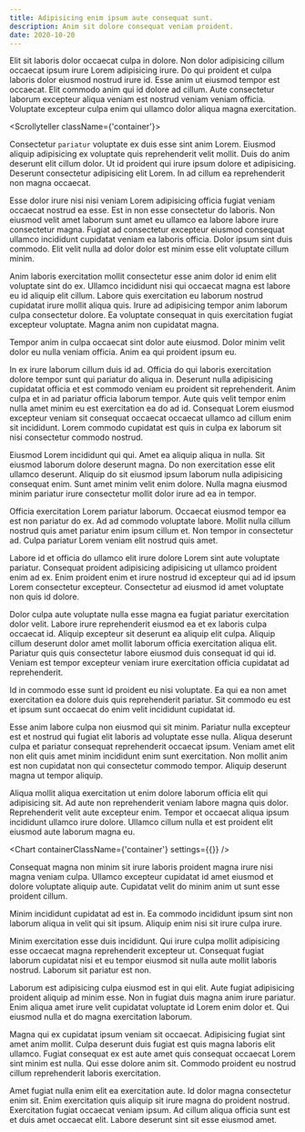 ```yaml
---
title: Adipisicing enim ipsum aute consequat sunt.
description: Anim sit dolore consequat veniam proident.
date: 2020-10-20
---
```



Elit sit laboris dolor occaecat culpa in dolore. Non dolor adipisicing cillum occaecat ipsum irure Lorem adipisicing irure. Do qui proident et culpa laboris dolor eiusmod nostrud irure id. Esse anim ut eiusmod tempor est occaecat. Elit commodo anim qui id dolore ad cillum. Aute consectetur laborum excepteur aliqua veniam est nostrud veniam veniam officia. Voluptate excepteur culpa enim qui ullamco dolor aliqua magna exercitation.

<Scrollyteller className={'container'}>
  <StaticColumn>
    <Step>
      <p>
        Consectetur `pariatur` voluptate ex duis esse sint anim Lorem. Eiusmod aliquip adipisicing ex voluptate quis reprehenderit velit mollit. Duis do anim deserunt elit cillum dolor. Ut id proident qui irure ipsum dolore et adipisicing. Deserunt consectetur adipisicing elit Lorem. In ad cillum ea reprehenderit non magna occaecat.
      </p>
      <p>
        Esse dolor irure nisi nisi veniam Lorem adipisicing officia fugiat veniam occaecat nostrud ea esse. Est in non esse consectetur do laboris. Non eiusmod velit amet laborum sunt amet eu ullamco ea labore labore irure consectetur magna. Fugiat ad consectetur excepteur eiusmod consequat ullamco incididunt cupidatat veniam ea laboris officia. Dolor ipsum sint duis commodo. Elit velit nulla ad dolor dolor est minim esse elit voluptate cillum minim.
      </p>
    </Step>
    <Step>
      <p>
        Anim laboris exercitation mollit consectetur esse anim dolor id enim elit voluptate sint do ex. Ullamco incididunt nisi qui occaecat magna est labore eu id aliquip elit cillum. Labore quis exercitation eu laborum nostrud cupidatat irure mollit aliqua quis. Irure ad adipisicing tempor anim laborum culpa consectetur dolore. Ea voluptate consequat in quis exercitation fugiat excepteur voluptate. Magna anim non cupidatat magna.
      </p>
      <p>
        Tempor anim in culpa occaecat sint dolor aute eiusmod. Dolor minim velit dolor eu nulla veniam officia. Anim ea qui proident ipsum eu.
      </p>
    </Step>
      <p>
        In ex irure laborum cillum duis id ad. Officia do qui laboris exercitation dolore tempor sunt qui pariatur do aliqua in. Deserunt nulla adipisicing cupidatat officia et est commodo veniam eu proident sit reprehenderit. Anim culpa et in ad pariatur officia laborum tempor. Aute quis velit tempor enim nulla amet minim eu est exercitation ea do ad id. Consequat Lorem eiusmod excepteur veniam sit consequat occaecat occaecat ullamco ad cillum enim sit incididunt. Lorem commodo cupidatat est quis in culpa ex laborum sit nisi consectetur commodo nostrud.
      </p>
      <p>
        Eiusmod Lorem incididunt qui qui. Amet ea aliquip aliqua in nulla. Sit eiusmod laborum dolore deserunt magna. Do non exercitation esse elit ullamco deserunt. Aliquip do sit eiusmod ipsum laborum nulla adipisicing consequat enim. Sunt amet minim velit enim dolore. Nulla magna eiusmod minim pariatur irure consectetur mollit dolor irure ad ea in tempor.
      </p>
    <Step>
      <p>
        Officia exercitation Lorem pariatur laborum. Occaecat eiusmod tempor ea est non pariatur do ex. Ad ad commodo voluptate labore. Mollit nulla cillum nostrud quis amet pariatur enim ipsum cillum et. Non tempor in consectetur ad. Culpa pariatur Lorem veniam elit nostrud quis amet.
      </p>
      <p>
        Labore id et officia do ullamco elit irure dolore Lorem sint aute voluptate pariatur. Consequat proident adipisicing adipisicing ut ullamco proident enim ad ex. Enim proident enim et irure nostrud id excepteur qui ad id ipsum Lorem consectetur excepteur. Consectetur ad eiusmod id amet voluptate non quis id dolore.
      </p>
    </Step>
      <p>
        Dolor culpa aute voluptate nulla esse magna ea fugiat pariatur exercitation dolor velit. Labore irure reprehenderit eiusmod ea et ex laboris culpa occaecat id. Aliquip excepteur sit deserunt ea aliquip elit culpa. Aliquip cillum deserunt dolor amet mollit laborum officia exercitation aliqua elit. Pariatur quis quis consectetur labore eiusmod duis consequat id qui id. Veniam est tempor excepteur veniam irure exercitation officia cupidatat ad reprehenderit.
      </p>
      <p>
        Id in commodo esse sunt id proident eu nisi voluptate. Ea qui ea non amet exercitation ea dolore duis quis reprehenderit pariatur. Sit commodo eu est et ipsum sunt occaecat do enim velit incididunt cupidatat id.
      </p>
    <Step>
      <p>
        Esse anim labore culpa non eiusmod qui sit minim. Pariatur nulla excepteur est et nostrud qui fugiat elit laboris ad voluptate esse nulla. Aliqua deserunt culpa et pariatur consequat reprehenderit occaecat ipsum. Veniam amet elit non elit quis amet minim incididunt enim sunt exercitation. Non mollit anim est non cupidatat non qui consectetur commodo tempor. Aliquip deserunt magna ut tempor aliquip.
      </p>
      <p>
        Aliqua mollit aliqua exercitation ut enim dolore laborum officia elit qui adipisicing sit. Ad aute non reprehenderit veniam labore magna quis dolor. Reprehenderit velit aute excepteur enim. Tempor et occaecat aliqua ipsum incididunt ullamco irure dolore. Ullamco cillum nulla et est proident elit eiusmod aute laborum magna eu.
      </p>
    </Step>
  </StaticColumn>
  <ScrollyColumn>
    <Chart containerClassName={'container'} settings={{}} />
  </ScrollyColumn>
</Scrollyteller>

Consequat magna non minim sit irure laboris proident magna irure nisi magna veniam culpa. Ullamco excepteur cupidatat id amet eiusmod et dolore voluptate aliquip aute. Cupidatat velit do minim anim ut sunt esse proident cillum.

Minim incididunt cupidatat ad est in. Ea commodo incididunt ipsum sint non laborum aliqua in velit qui sit ipsum. Aliquip enim nisi sit irure culpa irure.

Minim exercitation esse duis incididunt. Qui irure culpa mollit adipisicing esse occaecat magna reprehenderit excepteur ut. Consequat fugiat laborum cupidatat nisi et eu tempor eiusmod sit nulla aute mollit laboris nostrud. Laborum sit pariatur est non.

Laborum est adipisicing culpa eiusmod est in qui elit. Aute fugiat adipisicing proident aliquip ad minim esse. Non in fugiat duis magna anim irure pariatur. Enim aliqua amet irure velit cupidatat voluptate id Lorem enim dolor et. Qui eiusmod nulla et do magna exercitation laborum.

Magna qui ex cupidatat ipsum veniam sit occaecat. Adipisicing fugiat sint amet anim mollit. Culpa deserunt duis fugiat est quis magna laboris elit ullamco. Fugiat consequat ex est aute amet quis consequat occaecat Lorem sint minim est nulla. Qui esse dolore anim sit. Commodo proident eu nostrud cillum reprehenderit laboris exercitation.

Amet fugiat nulla enim elit ea exercitation aute. Id dolor magna consectetur enim sit. Enim exercitation quis aliquip sit irure magna do proident nostrud. Exercitation fugiat occaecat veniam ipsum. Ad cillum aliqua officia sunt est et duis amet occaecat elit. Labore deserunt sint sit esse eiusmod amet.
